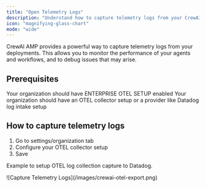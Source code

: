 ```yaml
---
title: "Open Telemetry Logs"
description: "Understand how to capture telemetry logs from your CrewAI AMP deployments"
icon: "magnifying-glass-chart"
mode: "wide"
---
```


CrewAI AMP provides a powerful way to capture telemetry logs from your deployments. This allows you to monitor the performance of your agents and workflows, and to debug issues that may arise.

## Prerequisites

<CardGroup cols={2}>
  <Card title="ENTERPRISE OTEL SETUP enabled" icon="users">
    Your organization should have ENTERPRISE OTEL SETUP enabled
  </Card>
  <Card title="OTEL collector setup" icon="server">
    Your organization should have an OTEL collector setup or a provider like Datadog log intake setup
  </Card>
</CardGroup>


## How to capture telemetry logs

1. Go to settings/organization tab
2. Configure your OTEL collector setup
3. Save



Example to setup OTEL log collection capture to Datadog.


<Frame>
  ![Capture Telemetry Logs](/images/crewai-otel-export.png)
</Frame>
